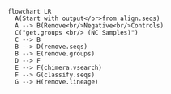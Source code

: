 ```mermaid
flowchart LR
  A(Start with output</br>from align.seqs)
  A --> B(Remove<br/>Negative<br/>Controls)
  C("get.groups <br/> (NC Samples)")
  C --> B
  B --> D(remove.seqs)
  B --> E(remove.groups)
  D --> F
  E --> F(chimera.vsearch)
  F --> G(classify.seqs)
  G --> H(remove.lineage)
```

